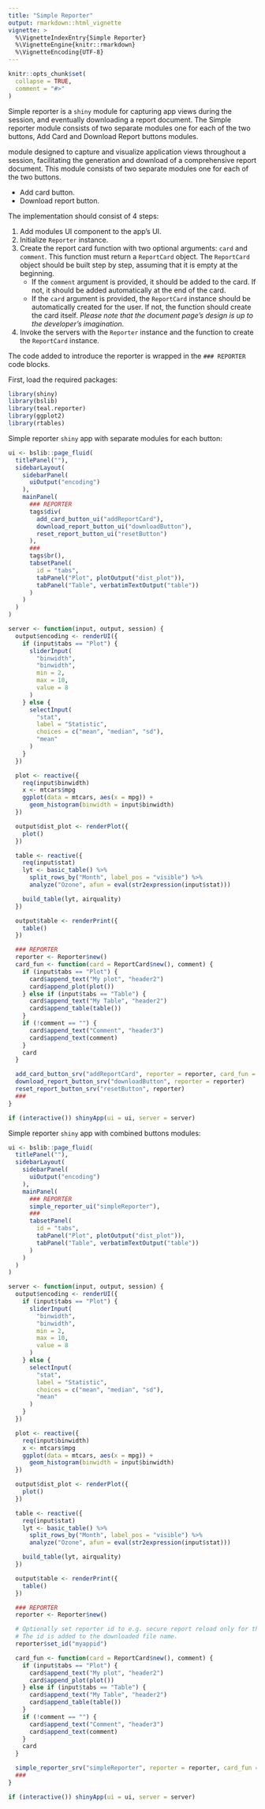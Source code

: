 ```yaml
---
title: "Simple Reporter"
output: rmarkdown::html_vignette
vignette: >
  %\VignetteIndexEntry{Simple Reporter}
  %\VignetteEngine{knitr::rmarkdown}
  %\VignetteEncoding{UTF-8}
---
```


```r
knitr::opts_chunk$set(
  collapse = TRUE,
  comment = "#>"
)
```

Simple reporter is a `shiny` module for capturing app views during the session, and eventually downloading
a report document. The Simple reporter module consists of two separate modules one for each of the two buttons,
Add Card and Download Report buttons modules.

module designed to capture and visualize application views throughout a session, facilitating the generation and download of a comprehensive report document. This module consists of two separate modules one for each of the two buttons.

- Add card button.
- Download report button.

The implementation should consist of 4 steps:

1. Add modules UI component to the app's UI.
2. Initialize `Reporter` instance.
4. Create the report card function with two optional arguments: `card` and `comment`.
This function must return a `ReportCard` object.
The `ReportCard` object should be built step by step, assuming that it is empty at the beginning.
   - If the `comment` argument is provided, it should be added to the card.
   If not, it should be added automatically at the end of the card.
   - If the `card` argument is provided, the `ReportCard` instance should be automatically created for the user.
   If not, the function should create the card itself.
*Please note that the document page's design is up to the developer's imagination.*
4. Invoke the servers with the `Reporter` instance and the function to create the `ReportCard` instance.

The code added to introduce the reporter is wrapped in the `### REPORTER` code blocks.

First, load the required packages:

```r
library(shiny)
library(bslib)
library(teal.reporter)
library(ggplot2)
library(rtables)
```

Simple reporter `shiny` app with separate modules for each button:

```r
ui <- bslib::page_fluid(
  titlePanel(""),
  sidebarLayout(
    sidebarPanel(
      uiOutput("encoding")
    ),
    mainPanel(
      ### REPORTER
      tags$div(
        add_card_button_ui("addReportCard"),
        download_report_button_ui("downloadButton"),
        reset_report_button_ui("resetButton")
      ),
      ###
      tags$br(),
      tabsetPanel(
        id = "tabs",
        tabPanel("Plot", plotOutput("dist_plot")),
        tabPanel("Table", verbatimTextOutput("table"))
      )
    )
  )
)

server <- function(input, output, session) {
  output$encoding <- renderUI({
    if (input$tabs == "Plot") {
      sliderInput(
        "binwidth",
        "binwidth",
        min = 2,
        max = 10,
        value = 8
      )
    } else {
      selectInput(
        "stat",
        label = "Statistic",
        choices = c("mean", "median", "sd"),
        "mean"
      )
    }
  })

  plot <- reactive({
    req(input$binwidth)
    x <- mtcars$mpg
    ggplot(data = mtcars, aes(x = mpg)) +
      geom_histogram(binwidth = input$binwidth)
  })

  output$dist_plot <- renderPlot({
    plot()
  })

  table <- reactive({
    req(input$stat)
    lyt <- basic_table() %>%
      split_rows_by("Month", label_pos = "visible") %>%
      analyze("Ozone", afun = eval(str2expression(input$stat)))

    build_table(lyt, airquality)
  })

  output$table <- renderPrint({
    table()
  })

  ### REPORTER
  reporter <- Reporter$new()
  card_fun <- function(card = ReportCard$new(), comment) {
    if (input$tabs == "Plot") {
      card$append_text("My plot", "header2")
      card$append_plot(plot())
    } else if (input$tabs == "Table") {
      card$append_text("My Table", "header2")
      card$append_table(table())
    }
    if (!comment == "") {
      card$append_text("Comment", "header3")
      card$append_text(comment)
    }
    card
  }

  add_card_button_srv("addReportCard", reporter = reporter, card_fun = card_fun)
  download_report_button_srv("downloadButton", reporter = reporter)
  reset_report_button_srv("resetButton", reporter)
  ###
}

if (interactive()) shinyApp(ui = ui, server = server)
```

Simple reporter `shiny` app with combined buttons modules:

```r
ui <- bslib::page_fluid(
  titlePanel(""),
  sidebarLayout(
    sidebarPanel(
      uiOutput("encoding")
    ),
    mainPanel(
      ### REPORTER
      simple_reporter_ui("simpleReporter"),
      ###
      tabsetPanel(
        id = "tabs",
        tabPanel("Plot", plotOutput("dist_plot")),
        tabPanel("Table", verbatimTextOutput("table"))
      )
    )
  )
)

server <- function(input, output, session) {
  output$encoding <- renderUI({
    if (input$tabs == "Plot") {
      sliderInput(
        "binwidth",
        "binwidth",
        min = 2,
        max = 10,
        value = 8
      )
    } else {
      selectInput(
        "stat",
        label = "Statistic",
        choices = c("mean", "median", "sd"),
        "mean"
      )
    }
  })

  plot <- reactive({
    req(input$binwidth)
    x <- mtcars$mpg
    ggplot(data = mtcars, aes(x = mpg)) +
      geom_histogram(binwidth = input$binwidth)
  })

  output$dist_plot <- renderPlot({
    plot()
  })

  table <- reactive({
    req(input$stat)
    lyt <- basic_table() %>%
      split_rows_by("Month", label_pos = "visible") %>%
      analyze("Ozone", afun = eval(str2expression(input$stat)))

    build_table(lyt, airquality)
  })

  output$table <- renderPrint({
    table()
  })

  ### REPORTER
  reporter <- Reporter$new()

  # Optionally set reporter id to e.g. secure report reload only for the same app
  # The id is added to the downloaded file name.
  reporter$set_id("myappid")

  card_fun <- function(card = ReportCard$new(), comment) {
    if (input$tabs == "Plot") {
      card$append_text("My plot", "header2")
      card$append_plot(plot())
    } else if (input$tabs == "Table") {
      card$append_text("My Table", "header2")
      card$append_table(table())
    }
    if (!comment == "") {
      card$append_text("Comment", "header3")
      card$append_text(comment)
    }
    card
  }

  simple_reporter_srv("simpleReporter", reporter = reporter, card_fun = card_fun)
  ###
}

if (interactive()) shinyApp(ui = ui, server = server)
```
